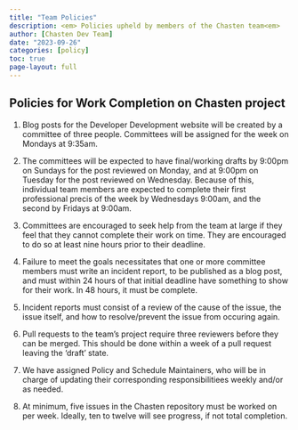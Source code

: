 ```yaml
---
title: "Team Policies"
description: <em> Policies upheld by members of the Chasten team<em>
author: [Chasten Dev Team]
date: "2023-09-26"
categories: [policy]
toc: true
page-layout: full
---
```


## Policies for Work Completion on Chasten project

1. Blog posts for the Developer Development website will be created by a committee
of three people. Committees will be assigned for the week on Mondays at 9:35am.

2. The committees will be expected to have final/working drafts by 9:00pm on
Sundays for the post reviewed on Monday, and at 9:00pm on Tuesday for the post
reviewed on Wednesday. Because of this, individual team members are expected to
complete their first professional precis of the week by Wednesdays 9:00am, and
the second by Fridays at 9:00am. 

3. Committees are encouraged to seek help from the team at large if they feel
that they cannot complete their work on time. They are encouraged to do so at
least nine hours prior to their deadline.

4. Failure to meet the goals necessitates that one or more committee members
must write an incident report, to be published as a blog post, and must within
24 hours of that initial deadline have something to show for their work. In 48
hours, it must be complete.

5. Incident reports must consist of a review of the cause of the issue, the issue
itself, and how to resolve/prevent the issue from occuring again.

6. Pull requests to the team's project require three reviewers before they can
be merged. This should be done within a week of a pull request leaving the
'draft' state.

7. We have assigned Policy and Schedule Maintainers, who will be in charge of
updating their corresponding responsibilitiees weekly and/or as needed.

8. At minimum, five issues in the Chasten repository must be worked on per week.
Ideally, ten to twelve will see progress, if not total completion.